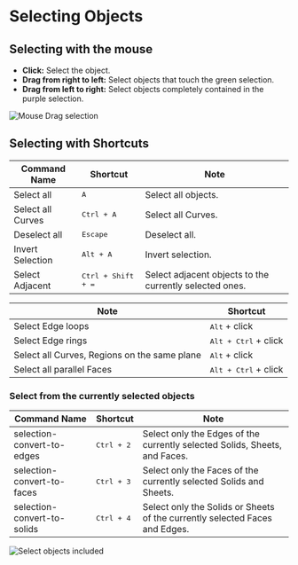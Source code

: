 # Selecting Objects

## Selecting with the mouse

- **Click:** Select the object.
- **Drag from right to left:** Select objects that touch the green selection.
- **Drag from left to right:** Select objects completely contained in the purple selection.

![Mouse Drag selection](/img/mouse-drag-selection.gif)

## Selecting with Shortcuts

| Command Name      | Shortcut                    | Note                                                    |
| ----------------- | --------------------------- | ------------------------------------------------------- |
| Select all        | <kbd>A</kbd>                | Select all objects.                                             |
| Select all Curves | <kbd>Ctrl + A</kbd>         | Select all Curves.                                      |
| Deselect all      | <kbd>Escape</kbd>           | Deselect all.                                           |
| Invert Selection  | <kbd>Alt + A</kbd>          | Invert selection.                                       |
| Select Adjacent   | <kbd>Ctrl + Shift + =</kbd> | Select adjacent objects to the currently selected ones. |

| Note                                         | Shortcut                      |
| -------------------------------------------- | ----------------------------- |
| Select Edge loops                            | <kbd>Alt</kbd> + click        |
| Select Edge rings                            | <kbd>Alt + Ctrl</kbd> + click |
| Select all Curves, Regions on the same plane | <kbd>Alt</kbd> + click        |
| Select all parallel Faces                    | <kbd>Alt + Ctrl</kbd> + click |

### Select from the currently selected objects

| Command Name                | Shortcut            | Note                                                                        |
| --------------------------- | ------------------- | --------------------------------------------------------------------------- |
| selection-convert-to-edges  | <kbd>Ctrl + 2</kbd> | Select only the Edges of the currently selected Solids, Sheets, and Faces.  |
| selection-convert-to-faces  | <kbd>Ctrl + 3</kbd> | Select only the Faces of the currently selected Solids and Sheets.          |
| selection-convert-to-solids | <kbd>Ctrl + 4</kbd> | Select only the Solids or Sheets of the currently selected Faces and Edges. |

![Select objects included](/img/select-objects-included.gif)





